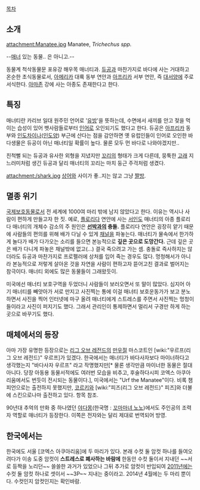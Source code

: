 [[목차]]
== 소개 ==
attachment:Manatee.jpg
Manatee, ''Trichechus spp.''

--[[매너]] 있는 동물.. 은 아니고.--

동물계 척삭동물문 포유강 해우목 매너티과. [[듀공]]과 마찬가지로 바다에 사는 거대하고 온순한 초식동물로서, [[아메리카]] 대륙 동부 연안과 [[아프리카]] 서부 연안, 즉 [[대서양]]에 주로 서식한다. [[아마존]] 강에 사는 아종도 존재한다고 한다.

== 특징 ==
매너티란 카리브 일대 원주민 언어로 '[[유방]]'을 뜻하는데, 수면에서 새끼를 안고 젖을 먹이는 습성이 있어 뱃사람들로부터 [[인어]]로 오인되기도 했다고 한다. 듀공은 [[아프리카]] 동부와 [[인도차이나]]([[인도양]]) 부근에 산다는 점을 감안하면 옛 유럽인들이 인어로 오인한 바다생물은 듀공이 아닌 매너티일 확률이 높다. 물론 모두 먼 바다로 나와야겠지만..

친척뻘 되는 듀공과 유사한 외형을 지녔지만 [[꼬리]]의 형태가 크게 다른데, 뭉툭한 [[고래]] 지느러미처럼 생긴 듀공과 달리 매너티의 꼬리는 마치 둥근 주걱처럼 생겼다.

attachment:/shark.jpg
[[상어]]와 사이가 좋..지는 않고 그냥 [[짤방]].

== 멸종 위기 ==
[[국제보호동물]]로서 전 세계에 1000여 마리 밖에 남지 않았다고 한다. 이유는 역시나 사람이 편하게 만들고자 한 짓. 예로, [[플로리다]] 연안에 사는 [[서인도]] 매너티의 아종 플로리다 매너티의 개체수 감소의 주 원인은 '''[[선박]]과의 충돌.''' 플로리다 연안은 굉장히 얕기 때문에 사람들의 편의를 위해 배가 다닐 수 있게 [[채널]]을 파놓는다. 매너티가 물속에서 한가하게 놀다가 배가 다가오는 소리를 들으면 본능적으로 '''깊은 곳으로 도망간다.''' 근데 깊은 곳은 배가 다니게 파놓은 채널밖에 없고(...) 결국 죽으려고 가는 셈. 충돌로 즉사하지는 않더라도 듀공과 마찬가지로 프로펠러에 상처를 입어 죽는 경우도 많다. 멍청해서가 아니라 본능적으로 저렇게 살아온 것을 자연을 사람이 편하고자 뜯어고친 결과로 벌어지는 참극이다. 매너티 외에도 많은 동물들이 그래왔듯이.

미국에선 매너티 보호구역을 두었더니 사람들이 보러오면서 또 말이 많았다. 심지어 아기 매너티를 빼앗아가 서로 만지고 사진찍는 통에 이걸 매너티 보호운동가가 보고 분노하면서 사진을 찍어 인터넷에 마구 올려 매너티에게 스트레스를 주면서 사진찍는 멍청이들이라고 사진이 퍼지기도 했다. 그래서 관리인이 통제하면서 멀리서 구경만 하게 하는 곳으로 바꾸기도 했다.

== 매체에서의 등장 ==
아마 가장 유명한 등장으로는 [[리그 오브 레전드]]의 [[만우절]] 마스코트인 [wiki:"우르프(리그 오브 레전드)" 우르프]가 있겠다. 한국에서는 매너티가 바다사자보다 마이너하다고 생각했는지 "바다사자 우르프" 라고 작명했지만[* 물론 생각만큼 마이너한 동물은 절대 아니다. 당장 아동용 동물서적에도 여러번 모습을 비추고, 후술하다시피 코엑스 아쿠아리움에서도 번듯이 전시되는 동물이다.], 미국에서는 "Urf the Manatee"이다. 비록 챔피언으로는 출전하지 못했지만, [[코르키]]와 [wiki:"피즈(리그 오브 레전드)" 피즈]와 더불에 스킨으로나마 출전하고 있다. 항목 참조.

90년대 추억의 만화 중 하나였던 [[야다몽]](한국명 : [[꼬마마녀 노노]])에서도 주인공의 조력자 역할로 매너티가 등장한다. 이쪽은 전자와는 달리 제대로 번역되어 방영.

== 한국에서는 ==
한국에도 서울 [코엑스 아쿠아리움]에 두 마리가 있다. 본래 수컷 둘 암컷 하나를 들여오려다가 이송 도중 암컷이 '''스트레스로 폐사하는 바람에''' 한동안 수컷 둘이서 지내던 ~~서로 등짝을 노리던~~  쓸쓸한 과거가 있었으나 그뒤 추가로 암컷이 반입되여 [[2011년]]에는 수컷 둘 암컷 하나로 셋이서 ~~3P~~ 지내는 중이라고. 2014년 4월에는 두 마리 뿐이다. 수컷인지 암컷인지는 확인바람.
